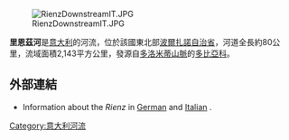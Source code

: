 [[Image:RienzDownstreamIT.JPG|right]]

'''里恩茲河'''是[[意大利|意大利]]的河流，位於該國東北部[[波爾扎諾自治省|波爾扎諾自治省]]，河道全長約80公里，流域面積2,143平方公里，發源自[[多洛米蒂山脈|多洛米蒂山脈]]的[[多比亞科|多比亞科]]。

==外部連結==
* Information about the ''Rienz'' in [http://www.provinz.bz.it/umweltagentur/wasser/rienz.asp German] {{Wayback|url=http://www.provinz.bz.it/umweltagentur/wasser/rienz.asp |date=20160422011716 }} and [http://www.provincia.bz.it/agenzia-ambiente/acqua/fiume-rienza.asp Italian] {{Wayback|url=http://www.provincia.bz.it/agenzia-ambiente/acqua/fiume-rienza.asp |date=20160304001214 }}.

{{coord|46|38|03|N|12|17|55|E|region:IT-BZ_type:waterbody_source:kolossus-frwiki|display=title}}

{{Authority control}}
{{Italy-geo-stub}}
[[Category:意大利河流|Category:意大利河流]]